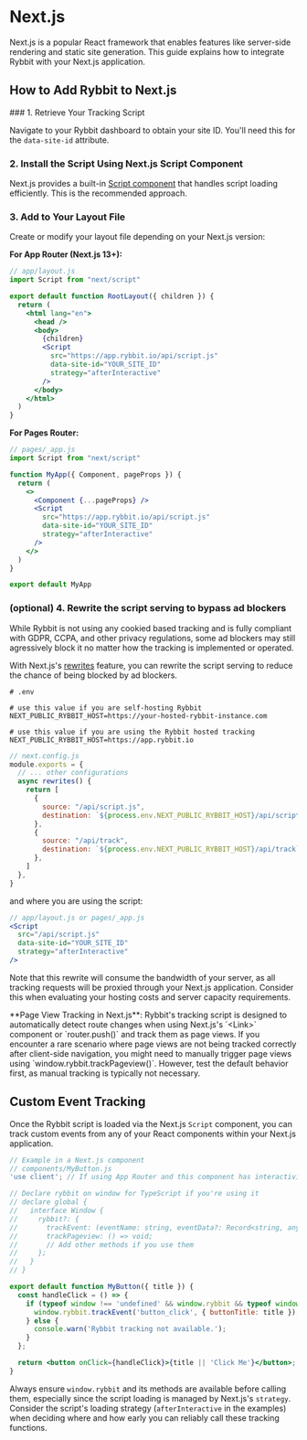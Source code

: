 
# Next.js

Next.js is a popular React framework that enables features like server-side rendering and static site generation. This guide explains how to integrate Rybbit with your Next.js application.

## How to Add Rybbit to Next.js

<Steps>
### 1. Retrieve Your Tracking Script

Navigate to your Rybbit dashboard to obtain your site ID. You'll need this for the `data-site-id` attribute.

### 2. Install the Script Using Next.js Script Component

Next.js provides a built-in [Script component](https://nextjs.org/docs/app/building-your-application/optimizing/scripts) that handles script loading efficiently. This is the recommended approach.

### 3. Add to Your Layout File

Create or modify your layout file depending on your Next.js version:

**For App Router (Next.js 13+):**

```jsx
// app/layout.js
import Script from "next/script"

export default function RootLayout({ children }) {
  return (
    <html lang="en">
      <head />
      <body>
        {children}
        <Script
          src="https://app.rybbit.io/api/script.js"
          data-site-id="YOUR_SITE_ID"
          strategy="afterInteractive"
        />
      </body>
    </html>
  )
}
```

**For Pages Router:**

```jsx
// pages/_app.js
import Script from "next/script"

function MyApp({ Component, pageProps }) {
  return (
    <>
      <Component {...pageProps} />
      <Script
        src="https://app.rybbit.io/api/script.js"
        data-site-id="YOUR_SITE_ID"
        strategy="afterInteractive"
      />
    </>
  )
}

export default MyApp
```
</Steps>

### (optional) 4. Rewrite the script serving to bypass ad blockers

While Rybbit is not using any cookied based tracking and is fully compliant
with GDPR, CCPA, and other privacy regulations, some ad blockers may still agressively
block it no matter how the tracking is implemented or operated.

With Next.js's [rewrites](https://nextjs.org/docs/app/api-reference/config/next-config-js/rewrites) feature, you can rewrite the script serving to reduce the chance of being blocked by ad blockers.

```dotenv
# .env

# use this value if you are self-hosting Rybbit
NEXT_PUBLIC_RYBBIT_HOST=https://your-hosted-rybbit-instance.com

# use this value if you are using the Rybbit hosted tracking
NEXT_PUBLIC_RYBBIT_HOST=https://app.rybbit.io
```

```js
// next.config.js
module.exports = {
  // ... other configurations
  async rewrites() {
    return [
      {
        source: "/api/script.js",
        destination: `${process.env.NEXT_PUBLIC_RYBBIT_HOST}/api/script.js`,
      },
      {
        source: "/api/track",
        destination: `${process.env.NEXT_PUBLIC_RYBBIT_HOST}/api/track`,
      },
    ]
  },
}
```

and where you are using the script:

```jsx
// app/layout.js or pages/_app.js
<Script
  src="/api/script.js"
  data-site-id="YOUR_SITE_ID"
  strategy="afterInteractive"
/>
```

Note that this rewrite will consume the bandwidth of your server, as all tracking requests will be proxied through your Next.js application. Consider this when evaluating your hosting costs and server capacity requirements.

<Callout type="info">
  **Page View Tracking in Next.js**: Rybbit's tracking script is designed to automatically detect route changes when using Next.js's `&lt;Link&gt;` component or `router.push()` and track them as page views. If you encounter a rare scenario where page views are not being tracked correctly after client-side navigation, you might need to manually trigger page views using `window.rybbit.trackPageview()`. However, test the default behavior first, as manual tracking is typically not necessary.
</Callout>

## Custom Event Tracking

Once the Rybbit script is loaded via the Next.js `Script` component, you can track custom events from any of your React components within your Next.js application.

```jsx
// Example in a Next.js component
// components/MyButton.js
'use client'; // If using App Router and this component has interactivity

// Declare rybbit on window for TypeScript if you're using it
// declare global {
//   interface Window {
//     rybbit?: {
//       trackEvent: (eventName: string, eventData?: Record<string, any>) => void;
//       trackPageview: () => void;
//       // Add other methods if you use them
//     };
//   }
// }

export default function MyButton({ title }) {
  const handleClick = () => {
    if (typeof window !== 'undefined' && window.rybbit && typeof window.rybbit.trackEvent === 'function') {
      window.rybbit.trackEvent('button_click', { buttonTitle: title });
    } else {
      console.warn('Rybbit tracking not available.');
    }
  };

  return <button onClick={handleClick}>{title || 'Click Me'}</button>;
}
```
Always ensure `window.rybbit` and its methods are available before calling them, especially since the script loading is managed by Next.js's `strategy`. Consider the script's loading strategy (`afterInteractive` in the examples) when deciding where and how early you can reliably call these tracking functions.